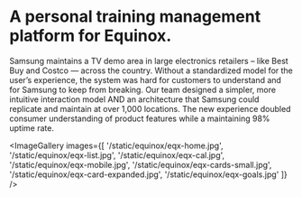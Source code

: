 
<SEO title="Equinox Personal Training" />

# A personal training management platform for Equinox.

Samsung maintains a TV demo area in large electronics retailers – like Best Buy and Costco — across the country. Without a standardized model for the user’s experience, the system was hard for customers to understand and for Samsung to keep from breaking. Our team designed a simpler, more intuitive interaction model AND an architecture that Samsung could replicate and maintain at over 1,000 locations. The new experience doubled consumer understanding of product features while a maintaining 98% uptime rate.

<ImageGallery
  images={[
    '/static/equinox/eqx-home.jpg',
    '/static/equinox/eqx-list.jpg',
    '/static/equinox/eqx-cal.jpg',
    '/static/equinox/eqx-mobile.jpg',
    '/static/equinox/eqx-cards-small.jpg',
    '/static/equinox/eqx-card-expanded.jpg',
    '/static/equinox/eqx-goals.jpg'
  ]}
/>

<Elevator />
